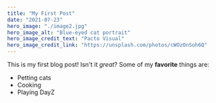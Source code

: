 ```yaml
---
title: "My First Post"
date: "2021-07-23"
hero_image: "./image2.jpg"
hero_image_alt: "Blue-eyed cat portrait"
hero_image_credit_text: "Pacto Visual"
hero_image_credit_link: "https://unsplash.com/photos/cWOzOnSoh6Q"
---
```

This is my first blog post! Isn't it *great*?
Some of my **favorite** things are:
* Petting cats
* Cooking
* Playing DayZ